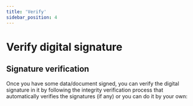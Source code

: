 ```yaml
---
title: 'Verify'
sidebar_position: 4
---
```



# Verify digital signature

## Signature verification

Once you have some data/document signed, you can verify the digital signature in it by following the integrity verification process that automatically verifies the signatures (if any) or you can do it by your own:


<SdkCodeBlock
  ts={VerifyJs}
  py={VerifyPy}
  java={VerifyJava}
  php={VerifyPhp}
  go={VerifyGo}
/>
